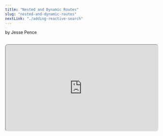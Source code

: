 ```yaml
---
title: "Nested and Dynamic Routes"
slug: "nested-and-dynamic-routes"
nextLink: "./adding-reactive-search"
---
```



by Jesse Pence

<Cat />

<br />

<iframe
  style="height: fit-content; aspect-ratio: 16/9; width: 100%; border-radius: 10px; shadow: 0 10px 10px 0 rgba(0, 0, 0, 0.2);"
  src="https://www.youtube.com/embed/GOsTR2HrE3A"
  id="ytplayer"
/>

<br />

## **Table of Contents**

<br />

<a href="#introduction">Introduction</a>
<a href="#view-templates">View Templates</a>
<a href="#our-database">Our Database</a>
<a href="#web-fetch-api">Web Fetch API</a>
<a href="#nested-and-dynamic-routes">Nested and Dynamic Routes</a>
<a href="#new-router-and-routes">New Router and Routes</a>
<a href="#conclusion-and-demo">Conclusion and Demo</a>
<a href="#other-ways-to-do-this">Other Ways to Do This</a>

<br />

## **Introduction**

<br />

We have full client-side routing, but we're not doing much with it yet. We could define all of our products in an object in the index.html. Perhaps that would be truer to the spirit of doing this all in one file, but that's not how real web sites work.

<br />

So, we will be building a fake database in our public folder that defines a few products and their details. We will then use the Web Fetch API to get the data from the database and display it on the page. This will simply be a JSON file, but it could be a database, or a REST API, or anything else that returns JSON. The principle is the same.

<br />

Before we define each of these things, first let's finish creating our view templates so that we actually have pages ready to fill with data.

<br />

## **View Templates**

<br />

In our last chapter, we created a `Routes` configuration object that defined four static routes, Home, About, Products, and Cart. However, each view template contained some repetitive code used to manipulate the DOM. And, we will want to link between the products page to a new page that displays the details of a single product. While doing this, we will want to run our linkFinder function to make sure that our interal links will work while not placing unnecessary event listeners on the page.

<br />

To solve both of these problems at once, let's separate our rendering logic into a separate function called `render` that takes a template as an argument and adds whatever links are needed on the page. This function will return a string that we can then insert into the DOM. The `linkFinder` function included is the one we employed in the previous chapter.

<br />

<div
  style={{
    maxWidth: "100%",
    overflow: "auto",
    borderRadius: "5px",
    fontSize: "1.3rem",
  }}
>
  
  ```js
    function render(component) {
    console.log(`The render function just ran with ${component}`)
    // Since we only have one dynamic element on the page and very content in common between pages,
    main.innerHTML = component
    // We can just replace the entire innerHTML of the main element
    linkFinder()
    // And then run the linkFinder function to add event listeners to our links
  }
  ```

</div>

<br />

Next, let's make the actual view templates. First, we create two static view templates that are simple text with one photo. We will call them `home` and `about`. Then, we will create a product component that we will share between a `products` template to display all of our products and a `product` template to display individual products. Finally, we will create a 404 page with a different message for static and dynamic routes. The cart template will be updated in the next chapter.

<br />

<div
  style={{
    maxWidth: "100%",
    overflow: "auto",
    borderRadius: "5px",
    fontSize: "1.3rem",
  }}
>
  
  ```js
    // Almost all of our final components
      const Home = () => {
        console.log("Home component is rendering")
        document.title = "Home" // Set the page title
        render(`
        <p>This is a totally real shop! See! That's a picture! Of a shop! Totally
      open.</p>
      <img src="/diana.avif" alt="Check us out" />
        `)
      } // Hmm, this looks familiar.

      const About = () => {
        console.log("About component is rendering")
        document.title = "About"
        render(`
        <h1>About</h1>
      <p>
        This is a totally real shop that sells totally real products. It's not a
        demonstration of how client-side routing works. Noo! It's just a
        shop.
      </p>
        `)
      } // It's a functional component!

      const ProductComponent = (product) => {
        console.log("A product is rendering")
        return `
        <div class="product">
          <a href=/product/${product.id} class="Link">
            <img src="${product.image}" alt="${product.name}" />
          <h2>${product.name}</h2>
          </a>
          <p>${product.description}</p>
          <p>$${product.price}</p>
          <button class="add-to-cart" id="${product.id}">Add to cart</button>
        </div>
        `
      } // Oh look, we're passing props now.

      const ProductsPage = async () => {
        console.log("Products component is rendering")
        document.title = "Products"
        const products = await getProducts() // Get the products
        const productsHTML = Object.values(products)
          .map((product) => ProductComponent(product))
          .join("") // Map over the products and render each one
        render(productsHTML) // Render the products
        buttonFinderAdd()
      }

      const ProductPage = async (id) => {
        console.log(
          `The ProductPage component is rendering product with ID: ${id}`
        )
        await getProducts() // Get the products
        const product = products.find((product) => product.id === Number(id)) // Find the product that matches the id
        if (!product) {
          return Nope(id)
        }
        document.title = product.name // Set the page title to the product name
        search.value = product.name // Set the search input value to the product name
        product ? render(ProductComponent(product)) : Nope(id) // If we find a product, render it. If not, render the 404 page.
        buttonFinderAdd()
      }

      const Nope = (id) => {
        console.log(`404 Component just rendered on ${path}.`)
        console.log(`ID detected: ${!!id}`) // The double bang is just a fancy way of converting the id to a boolean. If there's an id, it'll be true. If there isn't, it'll be false.
        if (id) {
          render(
            `<h1>404</h1><h2>Sorry buddy, but I don't think we have a product with id #${id}!</h2>`
          )
        } else {
          render(`<div>
          <h1>404</h1>
          <h2>Huh, you're at ${path}, but you really shouldn't be</h2>
        </div>`)
        }
      } // Only on v1 of this project, and I already have 2 404 pages... I think that's a good sign?

```

</div>

<br />

Whew! That was a lot! But, that is almost all of the mark-up for our entire app out of the way. But, wait... Where are we getting these products from? Oh yeah! We need to make a database!

<br />

## **Our Database**

<br />

We will be using a file called db.json in our public folder. This will be a JSON file that contains an array of two whole products. Each product has an id, name, price, quantity, description, and image. We will be using the Web Fetch API to get this data from the file and display it on the page.

<br />

<div
style={{
  maxWidth: "100%",
  overflow: "auto",
  borderRadius: "5px",
  fontSize: "1.3rem",
}}
>

```json
{
"products": [
  {
    "id": 1,
    "name": "Goofy board game",
    "price": 100,
    "quantity": 1,
    "description": "The best Disney movie now has a board game! Look at how evil they made the singer look for some reason.",
    "image": "/goofy.webp"
  },
  {
    "id": 2,
    "name": "Creepy toy",
    "price": 200,
    "quantity": 2,
    "description": "This toy is so creepy, it will give you nightmares.",
    "image": "/toy.webp"
  }
]
}
```

</div>

<br />

## **Web Fetch API**

<br />

The Web Fetch API is a way to get data from a server. It is a modern replacement for XMLHttpRequest, so it is a promise-based API. That just means that it returns a promise that resolves to a response object. This response object contains the data that we want.

<br />

This will result in asynchronous code which was very hard to do right with JavaScript for a long time. Now, it's easy. We can simply use the async/await syntax to make it look synchronous. We will be using this to get our data from the db.json file.

<br />

We're going to reuse this code in a few places, so we will first create an empty object called products to cache the data so we can take advantage of our stateful application. We don't have to call the server for every page like we would if we were creating a traditional server-side rendered application. This helps us avoid unnecessarily taxing the server, and we don't expect our data to change very often so this won't lead to any problems.

<br />

We will then create a function called db that returns a fetch to our pretend database. Next, we make another function called getProducts that will return the products if they are already in the products object. If they aren't, it proceeds to call the db function and update our empty products object with the data from the db.json file.

<br />

<div
  style={{
    maxWidth: "100%",
    overflow: "auto",
    borderRadius: "5px",
    fontSize: "1.3rem",
  }}
>
  
  ```js

let products = {}; // An initial empty object for us to cache our products in

    // "Database" of products
      const db = async () => {
        // This has to be async because we're using fetch
        const response = await fetch("/db.json") // Get the db.json file
        const data = await response.json() // Parse the JSON
        console.log("Initial DB fetch")
        return data // Return the data
      }

      const getProducts = async () => {
        // This has to be async because we're using fetch
        if (products.length > 0) {
          console.log("Products have been cached")
          return products // If we've already fetched the products, return them
        }
        console.log("Products are being fetched")
        const data = await db() // Get the data from the db
        products = data.products // Set the empty object to the products in the db
        return products // Return the products
      }

```

</div>

<br />

## **Nested and Dynamic Routes**

<br />

So, we have our products, but we want to be able to create individual pages for each product so that people can share links to them. Also, we want to be able to share our data loading between these pages to avoid unnecessary server requests. We can do this by using nested and dynamic routes.

<br />

Generally, this would be achieved by sharing the same pathname for all of the pages that you want to share data between. For example, if you wanted to share data between the /products and /products/:id pages, you would use the same pathname for both of them. This is called a nested route. But, this is also a dynamic route in that it uses a wildcard or a specific character like a colon to indicate a dynamic segment of the pathname.

<br />

Most routers employ regex to find this character and then use it to match the pathname to the route. This is a very powerful tool, but it can also be a bit confusing. I made a decision to not use any regex in this project. Instead, I will simply be designating one individual route as the dynamic route and then using the pathname to determine how to render the component. Frankly, I think this is a lot easier to understand and maintain.

<br />

However, this method is very inexact. Despite my best efforts, I could not get the product and products page to share a route. I was able to get it to work for most situations, but I had enough edge cases that I decided to just use two separate routes. This is a bit more verbose, but it is also a lot more explicit and easier to understand. I may come back to this project in the future and try to get it to work with nested routes, but for now, I'm going to move on.

<br />

## **New Router and Routes**

<br />

In our last chapter, our `Routes` configuration object handled all of the rendering logic. Also, our `Router` function was not capable of handling dynamic routes. Let's see one way of changing them after separating our concerns to add this functionality.

<br />

<div
  style={{
    maxWidth: "100%",
    overflow: "auto",
    borderRadius: "5px",
    fontSize: "1.3rem",
  }}
>

  ```js
  const Routes = [
        { path: "/", component: Home },
        { path: "/about", component: About },
        { path: "/products", component: ProductsPage },
        { path: "/product", component: ProductPage },
        { path: "/cart", component: Cart },
      ]

      const Router = (potentialRoute) => {
      const dynamicRoute = "product" // Define a dynamic route
        if (
          // We're turning the path into an array by splitting it every time we see a slash.
          potentialRoute.split("/")[1] === dynamicRoute &&
          // Then we're checking to see if the second item is our dynamic route.
          potentialRoute.split("/")[2]
          // Finally, we're making sure there is an id in the third item.
        ) {
          console.log("Dynamic route detected")
          const id = potentialRoute.split("/")[2]
          // If there is a third item, we're setting it to the id variable.
          return ProductPage(id)
          // Then we're calling the ProductPage function and passing it the id.
        } else {
          console.log("Static route detected")
          const route = Routes.find(
            (route) => route.path === potentialRoute
          )
          route ? route.component() : Nope()
        }
      }

```

</div>

<br />

If you wanted to have multiple dynamic routes, we could define them as an array. Then, we could create a separate part of our Routes object that would hold the processing logic for each dynamic route. I thought about doing this for the project, but I honestly couldn't think of a good use case for it. So, I decided to keep it simple.

<br />

## **Conclusion and Demo**

<br />

So, we have fully working dynamic routes-- even though it could be done in a more elegant way. I'm not particularly happy with my implementation, but it works. We're getting there, but the buttons don't work yet. Let's see it in action.

<br />

<iframe
style="height: fit-content; aspect-ratio: 16/9; width: 100%; border: 2px solid #000; border-radius: 10px; shadow: 0 10px 10px 0 rgba(0, 0, 0, 0.2);"
src="/demos/csr/ch12/demo"
id="demo"
/>

<br />

As always, you can see the code for this demo on my Github at:

<br />

<div
style={{
  maxWidth: "100%",
  overflow: "auto",
  borderRadius: "5px",
  fontSize: "1.3rem",
}}
>
https://www.github.com/jazzypants1989/astro-solid-blog/tree/main/src/pages/demos/csr/ch12
</div>

<br />


## **Other Ways to Do This**

<br />

Like I said, I'm not particularly happy with my implementation. So, if you would like to see some other ways to do it, check out the following links. Some of these served as inspiration for my implementation. However, I didn't like how many of them employed an object-oriented approach or used regex. 

<br />

I'm more of a functional programmer, so I wanted to keep it that way. After completing this tutorial, I think there is definite merit both in the object-oriented approach and using regex for parsing the pathname. So, I can't blame you if you decide to use one of these other approaches. Something like hash routing is generally outdated, but it is still a viable option.

<br />

**Links!**

<div
  style={{
    maxWidth: "100%",
    overflow: "auto",
    borderRadius: "5px",
    fontSize: "1.3rem",
  }}
>
1: [Will Taylor's blog article was my biggest inspiration. I recommend you start here.](https://www.willtaylor.blog/client-side-routing-in-vanilla-js/)

2: [DCode Software's article is a great example of using regex](https://dcode.domenade.com/tutorials/build-a-single-page-app-with-javascript-no-frameworks)

3: [Here's a great example of how to use hash routing by The Dev Drawer.](https://dev.to/thedevdrawer/single-page-application-routing-using-hash-or-url-9jh)

4: [Vijit Ali did a write-up of one method.](https://medium.com/swlh/lets-code-a-client-side-router-for-your-no-framework-spa-19da93105e10)

5: [Daleighan seems to have put a lot of thought into this.](https://github.com/daleighan/vanilla-js-router)

6: [Jeff Delaney released Flamethrower which has some features including pre-fetching ](https://github.com/fireship-io/flamethrower)

7: [And, finally if you really want features without a whole framework, you can bring in a library like Turbo from Hotwired](https://github.com/hotwired/turbo)
</div>